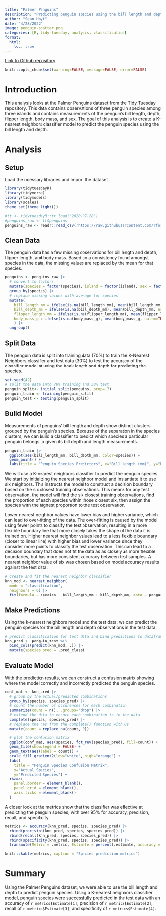 ```yaml
---
title: "Palmer Penguins"
description: "Predicting penguin species using the bill length and depth."
author: "Sean Hoyt"
date: "4/28/2022"
image: penguin-scatter.png
categories: [R, tidy-tuesday, analysis, classification]
format:
  html:
    toc: true
---
```


[Link to Github repository](https://github.com/sdhoyt/palmer-penguins-analysis)

```r
knitr::opts_chunk$set(warning=FALSE, message=FALSE, error=FALSE)
```

# Introduction

This analysis looks at the Palmer Penguins dataset from the Tidy Tuesday repository. This data contains observations of three penguin species among three islands and contains measurements of the penguin's bill length, depth, flipper length, body mass, and sex. The goal of this analysis is to create a K-nearest neighbors classifier model to predict the penguin species using the bill length and depth.

# Analysis

## Setup

Load the ncessary libraries and import the dataset

```r
library(tidytuesdayR)
library(tidyverse)
library(tidymodels)
library(scales)
theme_set(theme_light())

#tt <- tidytuesdayR::tt_load('2020-07-28')
#penguins_raw <- tt$penguins
penguins_raw <- readr::read_csv('https://raw.githubusercontent.com/rfordatascience/tidytuesday/master/data/2020/2020-07-28/penguins.csv')
```

## Clean Data

The penguin data has a few missing observations for bill length and depth, flipper length, and body mass. Based on a consistency found amongst species in the data, the missing values are replaced by the mean for that species.

```r
penguins <- penguins_raw |> 
  # convert to factors
  mutate(species = factor(species), island = factor(island), sex = factor(sex)) |> 
  group_by(species) |> 
  # replace missing values with average for species
  mutate(
    bill_length_mm = ifelse(is.na(bill_length_mm), mean(bill_length_mm, na.rm=TRUE), bill_length_mm),
    bill_depth_mm = ifelse(is.na(bill_depth_mm), mean(bill_depth_mm, na.rm=TRUE), bill_depth_mm),
    flipper_length_mm = ifelse(is.na(flipper_length_mm), mean(flipper_length_mm, na.rm=TRUE), flipper_length_mm), 
    body_mass_g = ifelse(is.na(body_mass_g), mean(body_mass_g, na.rm=TRUE), body_mass_g)
    ) |> 
  ungroup()
```

## Split Data

The penguin data is split into training data (70%) to train the K-Nearest Neighbors classifier and test data (30%) to test the accuracy of the classifier model at using the beak length and depth for predicting the species.

```r
set.seed(42)
# split the data into 70% training and 30% test
penguin_split<- initial_split(penguins, prop=.7)
penguin_train <- training(penguin_split)
penguin_test <- testing(penguin_split)
```

## Build Model

Measurements of penguins' bill length and depth show distinct clusters grouped by the penguin's species. Because of the separation in the species clusters, we can build a classifier to predict which species a particular penguin belongs to given its bill depth and length measurements.

```r
penguin_train |> 
  ggplot(aes(bill_length_mm, bill_depth_mm, color=species)) +
  geom_point() + 
  labs(title = "Penguin Species Predictors", x="Bill Length (mm)", y="Bill Depth (mm)", color="Species")
```

We will use a K-nearest neighbors classifier to predict the penguin species. We start by initializing the nearest neighbor model and instantiate it to use six neighbors. This instructs the model to construct a decision boundary based on the six closest training observations. This means for any test observation, the model will find the six closest training observations, find the proportion of each species within those closest six, then assign the species with the highest proportion to the test observation.

Lower nearest neighbor values have lower bias and higher variance, which can lead to over-fitting of the data. The over-fitting is caused by the model using fewer points to classify the test observation, resulting in a more flexible boundary line that more closely takes the shape of the data it is trained on. Higher nearest neighbor values lead to a less flexible boundary (closer to linear line) with higher bias and lower variance since they consider more points to classify the test observation. This can lead to a decision boundary that does not fit the data as as closely as more flexible boundaries, but has more consistent accuracy between test samples. A nearest neighbor value of six was chosen based on model accuracy results against the test data.

```r
# create and fit the nearest neighbor classifier
knn_mod <- nearest_neighbor(
  mode = "classification",
  neighbors = 6) |> 
  fit(formula = species ~ bill_length_mm + bill_depth_mm, data = penguin_train)
```

## Make Predictions

Using the k-nearest neighbors model and the test data, we can predict the penguin species for the bill length and depth observations in the test data.

```r
# predict classification for test data and bind predictions to dataframe
knn_pred <- penguin_test %>%
  bind_cols(predict(knn_mod, .)) |> 
  mutate(species_pred = .pred_class)
```

## Evaluate Model

With the prediction results, we can construct a confusion matrix showing where the model correctly and incorrectly predicted the penguin species.

```r
conf_mat <- knn_pred |> 
  # group by the actual/predicted combinations
  group_by(species, species_pred) |> 
  # count the number of occurences for each combination
  summarize(count = n(), .groups="drop") |> 
  # extend the data to ensure each combination is in the data
  complete(species, species_pred) |> 
  # replace the nas from the complete() function with 0s
  mutate(count = replace_na(count, 0))

  # plot the confusion matrix
  ggplot(conf_mat, aes(species, fct_rev(species_pred), fill=count)) + 
  geom_tile(show.legend = FALSE) + 
  geom_text(aes(label = count)) +
  scale_fill_gradient2(low="white", high="orange") + 
  labs(
    title = "Penguin Species Confusion Matrix", 
    x="Actual Species", 
    y="Predicted Species") +
  theme(
    panel.border = element_blank(),
    panel.grid = element_blank(),
    axis.ticks = element_blank()
  )
```

A closer look at the metrics show that the classifier was effective at predicting the penguin species, with over 95% for accuracy, precision, recall, and specificity.

```r
metrics <- accuracy(knn_pred, species, species_pred) |> 
  rbind(precision(knn_pred, species, species_pred)) |> 
  rbind(recall(knn_pred, species, species_pred)) |> 
  rbind(specificity(knn_pred, species, species_pred)) |> 
  transmute(Metric = .metric, Estimate = percent(.estimate, accuracy = 0.1))

knitr::kable(metrics, caption = "Species prediction metrics")
```

# Summary

Using the Palmer Penguins dataset, we were able to use the bill length and depth to predict penguin species. Using a K-nearest neighbors classifier model, penguin species were successfully predicted in the test data with an accuracy of `r metrics$Estimate[1]`, precision of `r metrics$Estimate[2]`, recall of `r metrics$Estimate[3]`, and specificity of `r metrics$Estimate[4]`.
